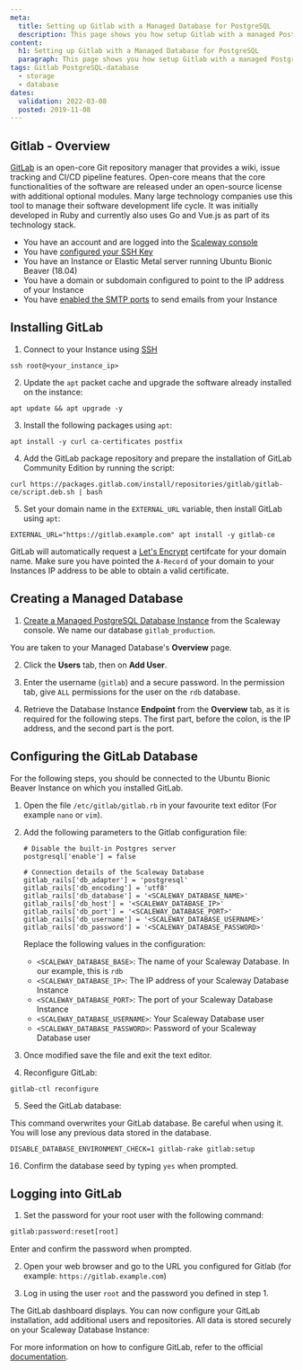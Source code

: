 ```yaml
---
meta:
  title: Setting up Gitlab with a Managed Database for PostgreSQL
  description: This page shows you how setup Gitlab with a managed PostgreSQL database
content:
  h1: Setting up Gitlab with a Managed Database for PostgreSQL
  paragraph: This page shows you how setup Gitlab with a managed PostgreSQL database
tags: Gitlab PostgreSQL-database 
  - storage
  - database
dates:
  validation: 2022-03-08
  posted: 2019-11-08
---
```


## Gitlab - Overview

[GitLab](https://about.gitlab.com/) is an open-core Git repository manager that provides a wiki, issue tracking and CI/CD pipeline features. Open-core means that the core functionalities of the software are released under an open-source license with additional optional modules.
Many large technology companies use this tool to manage their software development life cycle. It was initially developed in Ruby and currently also uses Go and Vue.js as part of its technology stack.

<Message type="requirement">

- You have an account and are logged into the [Scaleway console](https://console.scaleway.com)  
- You have [configured your SSH Key](/console/my-project/how-to/create-ssh-key/)
- You have an Instance or Elastic Metal server running Ubuntu Bionic Beaver (18.04)
- You have a domain or subdomain configured to point to the IP address of your Instance
- You have [enabled the SMTP ports](/console/my-account/how-to/send-emails-from-your-instance/) to send emails from your Instance

</Message>

## Installing GitLab

1. Connect to your Instance using [SSH](/compute/instances/how-to/connect-to-instance/)
  ```
  ssh root@<your_instance_ip>
  ```

2. Update the `apt` packet cache and upgrade the software already installed on the instance:
  ```
  apt update && apt upgrade -y
  ```

3. Install the following packages using `apt`:
  ```
  apt install -y curl ca-certificates postfix
  ```

4. Add the GitLab package repository and prepare the installation of GitLab Community Edition by running the script:
  ```
  curl https://packages.gitlab.com/install/repositories/gitlab/gitlab-ce/script.deb.sh | bash
  ```

5. Set your domain name in the `EXTERNAL_URL` variable, then install GitLab using `apt`:
  ```
  EXTERNAL_URL="https://gitlab.example.com" apt install -y gitlab-ce
  ```

  <Message type="important">

  GitLab will automatically request a [Let's Encrypt](/tutorials/configure-nginx-lets-encrypt/) certifcate for your domain name. Make sure you have pointed the `A-Record` of your domain to your Instances IP address to be able to obtain a valid certificate.

  </Message>

## Creating a Managed Database

1. [Create a Managed PostgreSQL Database Instance](/storage/database/how-to/create-a-database/) from the Scaleway console. We name our database `gitlab_production`.

  You are taken to your Managed Database's **Overview** page.

2. Click the **Users** tab, then on **Add User**.

3. Enter the username (`gitlab`) and a secure password. In the permission tab, give `ALL` permissions for the user on the `rdb` database.

4. Retrieve the Database Instance **Endpoint** from the **Overview** tab, as it is required for the following steps. The first part, before the colon, is the IP address, and the second part is the port.

## Configuring the GitLab Database

For the following steps, you should be connected to the Ubuntu Bionic Beaver Instance on which you installed GitLab.

1. Open the file `/etc/gitlab/gitlab.rb` in your favourite text editor (For example `nano` or `vim`).

2. Add the following parameters to the Gitlab configuration file:
    ```
    # Disable the built-in Postgres server
    postgresql['enable'] = false

    # Connection details of the Scaleway Database
    gitlab_rails['db_adapter'] = 'postgresql'
    gitlab_rails['db_encoding'] = 'utf8'
    gitlab_rails['db_database'] = '<SCALEWAY_DATABASE_NAME>'
    gitlab_rails['db_host'] = '<SCALEWAY_DATABASE_IP>'
    gitlab_rails['db_port'] = '<SCALEWAY_DATABASE_PORT>'
    gitlab_rails['db_username'] = '<SCALEWAY_DATABASE_USERNAME>'
    gitlab_rails['db_password'] = '<SCALEWAY_DATABASE_PASSWORD>'
    ```
    Replace the following values in the configuration:
    - `<SCALEWAY_DATABASE_BASE>`: The name of your Scaleway Database. In our example, this is `rdb`
    - `<SCALEWAY_DATABASE_IP>`: The IP address of your Scaleway Database Instance
    - `<SCALEWAY_DATABASE_PORT>`: The port of your Scaleway Database Instance
    - `<SCALEWAY_DATABASE_USERNAME>`: Your Scaleway Database user
    - `<SCALEWAY_DATABASE_PASSWORD>`: Password of your Scaleway Database user

3. Once modified save the file and exit the text editor.

4. Reconfigure GitLab:
  ```
  gitlab-ctl reconfigure
  ```

5. Seed the GitLab database:

  <Message type="important">
  
  This command overwrites your GitLab database. Be careful when using it. You will lose any previous data stored in the database.
  
  </Message>

  ```
  DISABLE_DATABASE_ENVIRONMENT_CHECK=1 gitlab-rake gitlab:setup
  ```

16. Confirm the database seed by typing `yes` when prompted.

## Logging into GitLab

1. Set the password for your root user with the following command:

  ```bash
  gitlab:password:reset[root]
  ```

  Enter and confirm the password when prompted.

2. Open your web browser and go to the URL you configured for Gitlab (for example: `https://gitlab.example.com`)

3. Log in using the user `root` and the password you defined in step 1.

  The GitLab dashboard displays. You can now configure your GitLab installation, add additional users and repositories. All data is stored securely on your Scaleway Database Instance:
  <Lightbox src="scaleway-gitlab_dashboard.webp" alt="" />

For more information on how to configure GitLab, refer to the official [documentation](https://docs.gitlab.com/ee/administration/index.html#configuring-gitlab).
